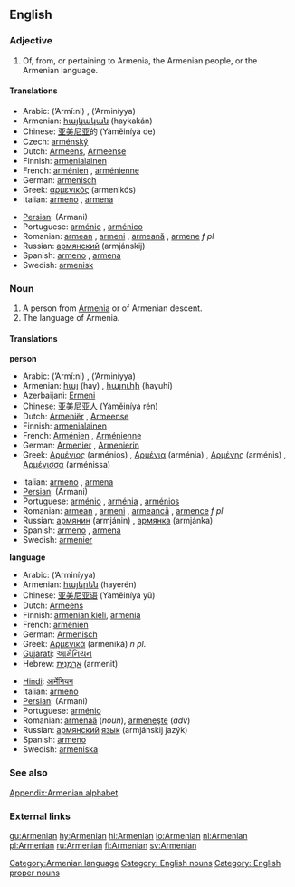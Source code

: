 {{interwiktionary|code=hy}}
==English==
{{wikipediamul|Armenia|Armenian}}

===Adjective===
{{en-adj}}

# Of, from, or pertaining to Armenia, the Armenian people, or the Armenian language.

====Translations====
{{top}}
*Arabic: {{ARchar|[[ارميني]]}} (’Armí:ni) {{m}}, {{ARchar|[[ارمينية]]}} (’Arminíyya) {{f}}
*Armenian: [[հայկական]] (haykakán)
*Chinese: [[亚美尼亚]]的 (Yàměiníyà de)
* Czech: [[arménský]]
*Dutch: [[Armeens]], [[Armeense]]
*Finnish: [[armenialainen]]
*French: [[arménien]] {{m}}, [[arménienne]] {{f}}
*German: [[armenisch]]
*Greek: [[αρμενικός]] (armenikós)
*Italian: [[armeno]] {{m}}, [[armena]] {{f}}
{{mid}}
*[[Persian]]: {{FAchar|[[ارمنی]]}} (Armani)
*Portuguese: [[arménio]] {{m}}, [[arménico]] {{m}}
*Romanian: [[armean]] {{m}}, [[armeni]] {{p}}, [[armeană]] {{f}}, [[armene]] ''f pl''
*Russian: [[армянский]] (armjánskij)
*Spanish: [[armeno]] {{m}}, [[armena]] {{f}}
*Swedish: [[armenisk]]
{{bottom}}

===Noun===
{{en-noun}}

#A person from [[Armenia]] or of Armenian descent.
#The language of Armenia.

====Translations====
'''person'''
{{top}}
*Arabic: {{ARchar|[[ارميني]]}} (’Armí:ni) {{m}}, {{ARchar|[[ارمينية]]}} (’Arminíyya) {{f}}
*Armenian: [[հայ]] (hay) {{m}}, [[հայուհի]] (hayuhí) {{f}}
*Azerbaijani: [[Ermeni]]
*Chinese: [[亚美尼亚人]] (Yàměiníyà rén)
*Dutch: [[Armeniër]] {{m}}, [[Armeense]] {{f}}
*Finnish: [[armenialainen]]
*French: [[Arménien]] {{m}}, [[Arménienne]] {{f}}
*German: [[Armenier]] {{m}}, [[Armenierin]] {{f}}
*Greek: [[Αρμένιος]] (arménios) {{m}}, [[Αρμένια]] (arménia) {{f}}, [[Αρμένης]] (arménis) {{m}}, [[Αρμένισσα]] (arménissa) {{f}}
{{mid}}
*Italian: [[armeno]] {{m}}, [[armena]] {{f}}
*[[Persian]]: {{FAchar|[[ارمنی]]}} (Armani)
*Portuguese: [[arménio]] {{m}}, [[arménia]] {{f}}, [[arménios]] {{p}}
*Romanian: [[armean]] {{m}}, [[armeni]] {{p}}, [[armeancă]] {{f}}, [[armence]] ''f pl''
*Russian: [[армянин]] (armjánin) {{m}}, [[армянка]] (armjánka) {{f}}
*Spanish: [[armeno]] {{m}}, [[armena]] {{f}}
*Swedish: [[armenier]]
{{bottom}}

'''language'''
{{top}}
*Arabic: {{ARchar|[[ارمينية]]}} (’Arminíyya) {{f}}
*Armenian: [[հայերեն]] (hayerén)
*Chinese: [[亚美尼亚语]] (Yàměiníyà yǔ)
*Dutch: [[Armeens]] {{n}}
*Finnish: [[armenian kieli]], [[armenia]]
*French: [[arménien]] {{m}}
*German: [[Armenisch]]
*Greek: [[Αρμενικά]] (armeniká) ''n pl.''
*[[Gujarati]]: [[આર્મેનિયન]]
*Hebrew: [[ארמנית|אַרְמֶנִית]] (armenit)
{{mid}}
*[[Hindi]]: [[आर्मेनियन]]
*Italian: [[armeno]] {{m}}
*[[Persian]]: {{FAchar|[[ارمنی]]}} (Armani)
*Portuguese: [[arménio]] {{m}}
*Romanian: [[armenaă]] {{f}} (''noun''), [[armeneşte]] (''adv'')
*Russian: [[армянский]] [[язык]] (armjánskij jazýk) {{m}}
*Spanish: [[armeno]] {{m}}
*Swedish: [[armeniska]]
{{bottom}}

===See also===
[[Appendix:Armenian alphabet]]

===External links===
{{ethnologue|code=hye}}

[[Category:Armenian language]]
[[Category: English nouns]]
[[Category: English proper nouns]]

[[gu:Armenian]]
[[hy:Armenian]]
[[hi:Armenian]]
[[io:Armenian]]
[[nl:Armenian]]
[[pl:Armenian]]
[[ru:Armenian]]
[[fi:Armenian]]
[[sv:Armenian]]